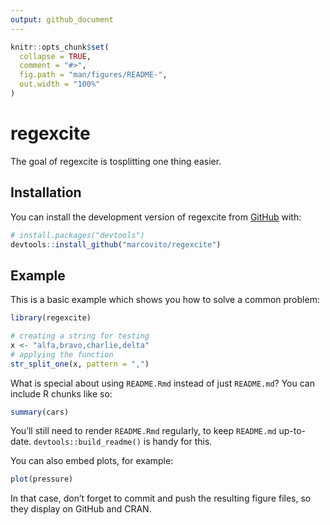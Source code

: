 ```yaml
---
output: github_document
---
```


<!-- README.md is generated from README.Rmd. Please edit that file -->

```r
knitr::opts_chunk$set(
  collapse = TRUE,
  comment = "#>",
  fig.path = "man/figures/README-",
  out.width = "100%"
)
```

# regexcite

<!-- badges: start -->
<!-- badges: end -->

The goal of regexcite is tosplitting one thing easier. 

## Installation

You can install the development version of regexcite from [GitHub](https://github.com/) with:

``` r
# install.packages("devtools")
devtools::install_github("marcovito/regexcite")
```

## Example

This is a basic example which shows you how to solve a common problem:

```r
library(regexcite)

# creating a string for testing
x <- "alfa,bravo,charlie,delta"
# applying the function
str_split_one(x, pattern = ",")

```

What is special about using `README.Rmd` instead of just `README.md`? You can include R chunks like so:

```r
summary(cars)
```

You'll still need to render `README.Rmd` regularly, to keep `README.md` up-to-date. `devtools::build_readme()` is handy for this.

You can also embed plots, for example:

```r
plot(pressure)
```

In that case, don't forget to commit and push the resulting figure files, so they display on GitHub and CRAN.
